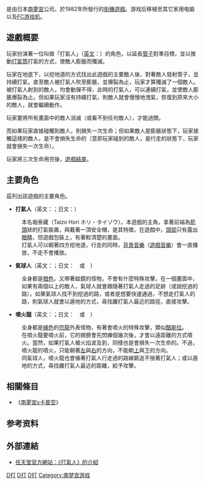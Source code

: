 {{NoteTA
| G1=Games
}}

{{Infobox VG
| title=打空氣
| japanese = ディグダグ
| english= Dig Dug
| image=DigDugJP.jpg
| caption=日本地区封面
| developer=[[Namco|南夢宮]]
| publisher={{vgr|JP|南夢宮|NA|[[英寶格|英寶格]]}}
| designer=
| composer = 慶野由利子
| release= {{vgr|JP|1982年4月19日<ref>{{cite journal |title=retrodiary: 1 April – 28 April |magazine=[[Retro_Gamer|Retro Gamer]] |publisher=[[Imagine_Publishing|Imagine Publishing]] |location=Bournemouth |issue=88 |date=April 2011 |page=17 |issn=1742-3155 |oclc=489477015}}</ref>|NA|1982年5月}}
| genre=迷宮遊戲
| modes=[[單人遊戲|單人]]、[[多人遊戲|雙人遊戲]]
| cabinet=街機版：直立<br />任天堂FC版：橫立
| arcade system=南夢宮大蜜蜂系統（英文：{{le|Namco Galaga}}）
| display=垂直，[[點陣圖|位圖]]，<br />標準解析度（224px × 288px）
| platforms=[[街機|街機]]、[[FC遊戲機|FC遊戲機]]
}}

{{vgname|打空氣|ja=ディグダグ|en=Dig Dug|aka=打氣人}}是由日本[[南夢宮|南夢宮]]公司，於1982年所發行的[[街機遊戲|街機遊戲]]。游戏后移植至其它家用电脑以及[[FC游戏机|FC游戏机]]。

== 遊戲概要 ==

玩家扮演著一位叫做「打氣人」（[[英文|英文]]：{{lang|en|Dig Dug}}）的角色，以延長[[管子|管子]]對準目標，並以推動[[幫浦|打氣筒]]打氣的方式，使敵人膨脹而殲滅。

玩家在地底下，以挖地道的方式找出此遊戲的主要敵人後，對著敵人發射管子，並持續打氣，直至敵人被打氣人吹至膨脹，並爆裂為止，玩家才算殲滅了一個敵人。被打氣人射到的敵人，均會動彈不得，此時的打氣人，可以連續打氣，並使敵人膨脹爆裂為止。但如果玩家沒有持續打氣，則敵人就會慢慢地洩氣，恢復到原來大小的敵人，就會繼續動作。

玩家要將所有畫面中的敵人消滅（或看不到任何敵人），才能過關。

而如果玩家直接碰觸到敵人，則損失一次生命；但如果敵人是膨脹狀態下，玩家接觸這樣的敵人，是不會損失生命的（意即玩家碰到的敵人，是行走的狀態下，玩家就會損失一次生命）。

玩家將三次生命用完後，[[遊戲結束|遊戲結束]]。

== 主要角色 ==

茲列出該遊戲的主要角色。

* '''打氣人'''（英文：{{lang|en|Dig Dug}}；日文：{{lang|ja|ディグダグ}}）
: 本名堀泰藏（Taizo Hori ホリ・タイゾウ）。本遊戲的主角，拿著前端為[[箭頭|箭頭]]狀的打氣裝置，與戴著一頂安全帽，是其特徵。在遊戲中，[[頭|頭部]]只有露出[[眼睛|眼睛]]，但遊戲包裝上，有著較清楚的畫面。
: 打氣人可以朝著四方挖地道，行走的同時，[[背景音樂|背景音樂]]（[[遊戲音樂|遊戲音樂]]）會一直播放，不走不會播放。

* '''氣球人'''（英文：{{lang|en|Pooka}}；日文：{{lang|ja|プーカァ}}　或　{{lang|ja|プーカ}}）
: 全身都是[[橙色|橙色]]，又帶著蛙鏡的怪物，不會有什麼特殊攻擊。在一個畫面中，如果有兩個以上的敵人，氣球人就會跟隨著打氣人走過的足跡（或說挖過的路）。如果氣球人找不到挖過的路，或者是想要快速通過，不想走打氣人的路，則氣球人就會以遁地的方式，尋找離打氣人最近的路徑，直接攻擊。

* '''噴火龍'''（英文：{{lang|en|Fygar}}；日文：{{lang|ja|ファイガ}}　或　{{lang|ja|ファイガー}}）
: 全身都是[[綠色|綠色]]的[[恐龍|恐龍]]外表怪物，有著會噴火的特殊攻擊，類似[[哥斯拉|酷斯拉]]。
: 在噴火龍要噴火前，它的翅膀會先閃爍個幾次後，才會以遠距離的方式噴火。當然，如果打氣人被火焰波及到，同樣也是會損失一次生命的。不過，噴火龍的噴火，只能朝著[[左|左]]與[[右|右]]的方向，不能朝[[上|上]]與[[下|下]]的方向。
: 同氣球人，噴火龍也會循著打氣人行走過的路線窮追不捨著打氣人；或以遁地的方式，尋找離打氣人最近的距離，給予攻擊。

== 相關條目 ==
* 《[[NAMCO_x_CAPCOM|南夢宮x卡普空]]》

==参考资料==
{{Reflist}}

== 外部連結 ==
* [http://www.nintendo.co.jp/n08/fmk2/digdug/ 任天堂官方網站：《打氣人》的介紹] {{Wayback|url=http://www.nintendo.co.jp/n08/fmk2/digdug/ |date=20190521174457 }}

[[Category:1982年电子游戏|D打]]
[[Category:街機遊戲|D打]]
[[Category:红白机游戏|D打]]
[[Category:南梦宫游戏|Category:南梦宫游戏]]